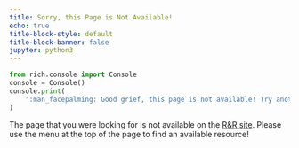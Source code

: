 ```yaml
---
title: Sorry, this Page is Not Available!
echo: true
title-block-style: default
title-block-banner: false
jupyter: python3
---
```


```python
from rich.console import Console
console = Console()
console.print(
    ":man_facepalming: Good grief, this page is not available! Try another link?"
)
```

The page that you were looking for is not available on the [R&R
site](https://www.rebekahrudd.com/). Please use the menu at the top of
the page to find an available resource!
